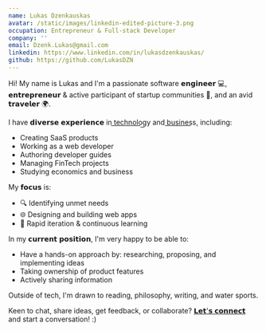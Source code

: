 ```yaml
---
name: Lukas Dzenkauskas
avatar: /static/images/linkedin-edited-picture-3.png
occupation: Entrepreneur & Full-stack Developer
company: ''
email: Dzenk.Lukas@gmail.com
linkedin: https://www.linkedin.com/in/lukasdzenkauskas/
github: https://github.com/LukasDZN
---
```


Hi!
My name is Lukas and I'm a passionate software 𝗲𝗻𝗴𝗶𝗻𝗲𝗲𝗿 💻, 𝗲𝗻𝘁𝗿𝗲𝗽𝗿𝗲𝗻𝗲𝘂𝗿 & active participant of startup communities 🚀, and an avid 𝘁𝗿𝗮𝘃𝗲𝗹𝗲𝗿 🌍.

I have 𝗱𝗶𝘃𝗲𝗿𝘀𝗲 𝗲𝘅𝗽𝗲𝗿𝗶𝗲𝗻𝗰𝗲 in t͟e͟c͟h͟n͟o͟l͟o͟g͟y and b͟u͟s͟i͟n͟e͟s͟s, including:
- Creating SaaS products
- Working as a web developer
- Authoring developer guides
- Managing FinTech projects
- Studying economics and business

My 𝗳𝗼𝗰𝘂𝘀 is:
- 🔍 Identifying unmet needs
- 🌐 Designing and building web apps
- 🔄 Rapid iteration & continuous learning

In my 𝗰𝘂𝗿𝗿𝗲𝗻𝘁 𝗽𝗼𝘀𝗶𝘁𝗶𝗼𝗻, I'm very happy to be able to:
- Have a hands-on approach by: researching, proposing, and implementing ideas
- Taking ownership of product features
- Actively sharing information

Outside of tech, I'm drawn to reading, philosophy, writing, and water sports.

Keen to chat, share ideas, get feedback, or collaborate? [𝗟𝗲𝘁'𝘀 𝗰𝗼𝗻𝗻𝗲𝗰𝘁](https://www.linkedin.com/in/lukasdzenkauskas/) and start a conversation! :)

